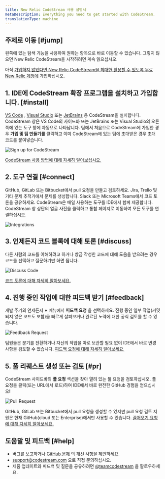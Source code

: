 ```yaml
---
title: New Relic CodeStream 사용 설명서
metaDescription: Everything you need to get started with CodeStream.
translationType: machine
---
```







## 주제로 이동 [#jump]

왼쪽에 있는 탐색 기능을 사용하여 원하는 항목으로 바로 이동할 수 있습니다. 그렇지 않으면 New Relic CodeStream을 시작하려면 계속 읽으십시오.

아직 [가입하지 않았다면 New Relic CodeStream을 최대한 활용할 수 있도록 무료 New Relic 계정에](https://newrelic.com/signup) 가입하십시오.

## 1. IDE에 CodeStream 확장 프로그램을 설치하고 가입합니다. [#install]

[VS Code](https://marketplace.visualstudio.com/items?itemName=CodeStream.codestream) , [Visual Studio](https://marketplace.visualstudio.com/items?itemName=CodeStream.codestream-vs) 또는 [JetBrains](https://plugins.jetbrains.com/plugin/12206-codestream) 용 CodeStream을 설치합니다. CodeStream 창은 VS Code의 사이드바 또는 JetBrains 또는 Visual Studio의 오른쪽에 있는 도구 창에 자동으로 나타납니다. 팀에서 처음으로 CodeStream에 가입한 경우 **가입 및 팀 만들기를** 클릭하고 이미 CodeStream에 있는 팀에 초대받은 경우 초대 코드를 붙여넣습니다.

<img
  alt="Sign up for CodeStream"
  src={qsSignUp3}
/>

[CodeStream 사용 방법에 대해 자세히 알아보십시오.](/docs/codestream/start-here/install-codestream)

## 2. 도구 연결 [#connect]

GitHub, GitLab 또는 Bitbucket에서 pull 요청을 만들고 검토하세요. Jira, Trello 및 기타 문제 추적기에서 문제를 생성합니다. Slack 또는 Microsoft Teams에서 코드 토론을 공유하세요. CodeStream은 매일 사용하는 도구를 IDE에서 함께 제공합니다. CodeStream 창 상단의 얼굴 사진을 클릭하고 통합 페이지로 이동하여 모든 도구를 연결하십시오.

<img
  alt="Integrations"
  src={qsIntegrations}
/>

## 3. 언제든지 코드 블록에 대해 토론 [#discuss]

다른 사람의 코드를 이해하려고 하거나 방금 작성한 코드에 대해 도움을 받으려는 경우 코드를 선택하고 질문하기만 하면 됩니다.

<img
  alt="Discuss Code"
  src={qsDiscussCode1}
/>

[코드 토론에 대해 자세히 알아보세요.](/docs/codestream/how-use-codestream/discuss-code)

## 4. 진행 중인 작업에 대한 피드백 받기 [#feedback]

개발 주기의 언제든지 **+** 메뉴에서 **피드백 요청** 을 선택하세요. 진행 중인 일부 작업(커밋되지 않은 코드도 포함)을 빠르게 살펴보거나 완료된 노력에 대한 공식 검토를 할 수 있습니다.

<img
  alt="Feedback Request"
  src={qsFeedbackRequest}
/>

팀원들은 분기를 전환하거나 자신의 작업을 따로 보관할 필요 없이 IDE에서 바로 변경 사항을 검토할 수 있습니다. [피드백 요청에 대해 자세히 알아보세요.](/docs/codestream/how-use-codestream/feedback-requests-section)

## 5. 풀 리퀘스트 생성 또는 검토 [#pr]

CodeStream 사이드바의 **풀 요청** 섹션을 찾아 열려 있는 풀 요청을 검토하십시오. 풀 요청을 클릭(또는 URL에서 로드)하여 IDE에서 바로 완전한 GitHub 경험을 얻으십시오!

<img
  alt="Pull Request"
  src={qsPullRequest}
/>

GitHub, GitLab 또는 Bitbucket에서 pull 요청을 생성할 수 있지만 pull 요청 검토 지원은 현재 GitHub(cloud 또는 Enterprise)에서만 사용할 수 있습니다. [끌어오기 요청에 대해 자세히 알아보세요.](/docs/codestream/how-use-codestream/pull-requests-section)

## 도움말 및 피드백 [#help]

* 버그를 보고하거나 [GitHub 문제](https://github.com/TeamCodeStream/CodeStream/issues) 의 개선 사항을 제안하세요.
* [support@codestream.com](mailto:support@codestream.com) 으로 직접 문의하십시오.
* 제품 업데이트와 피드백 및 질문을 공유하려면 [@teamcodestream](http://twitter.com/teamcodestream) 을 팔로우하세요.